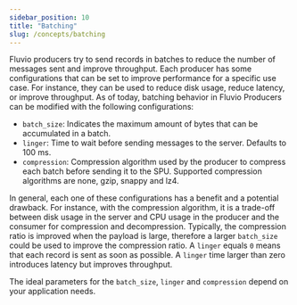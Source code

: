 ```yaml
---
sidebar_position: 10
title: "Batching"
slug: /concepts/batching
---
```


Fluvio producers try to send records in batches to reduce the number of messages sent and improve throughput. Each producer has some configurations that can be set to improve performance for a specific use case. For instance, they can be used to reduce disk usage, reduce latency, or improve throughput.
As of today, batching behavior in Fluvio Producers can be modified with the following configurations:

- `batch_size`: Indicates the maximum amount of bytes that can be accumulated in a batch.
- `linger`: Time to wait before sending messages to the server. Defaults to 100 ms.
- `compression`: Compression algorithm used by the producer to compress each batch before sending it to the SPU. Supported compression algorithms are none, gzip, snappy and lz4.

In general, each one of these configurations has a benefit and a potential drawback. For instance, with the compression algorithm, it is a trade-off between disk usage in the server and CPU usage in the producer and the consumer for compression and decompression. Typically, the compression ratio is improved when the payload is large, therefore a larger `batch_size` could be used to improve the compression ratio. A `linger` equals `0` means that each record is sent as soon as possible. A `linger` time larger than zero introduces latency but improves throughput.

The ideal parameters for the `batch_size`, `linger` and `compression` depend on your application needs.
